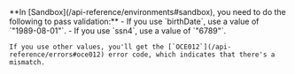 
<Admonition type="warning" title="Sandbox Validation">
    **In [Sandbox](/api-reference/environments#sandbox), you need to do the following to pass validation:** 
    - If you use `birthDate`, use a value of `"1989-08-01"`.
    - If you use `ssn4`, use a value of `"6789"`.
    
    If you use other values, you'll get the [`OCE012`](/api-reference/errors#oce012) error code, which indicates that there's a mismatch.
</Admonition>